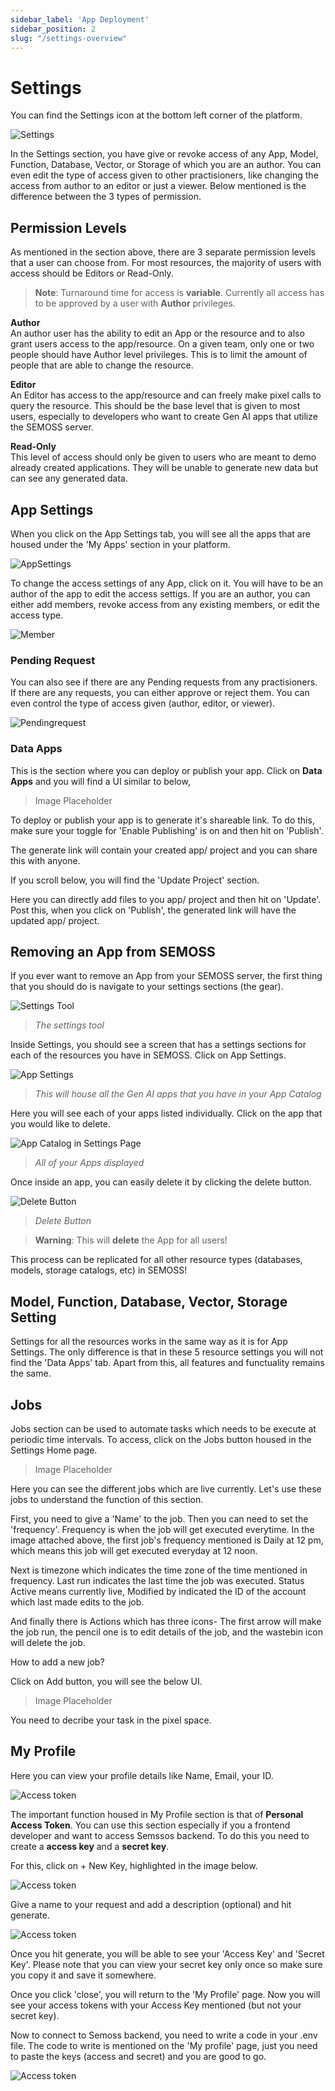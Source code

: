```yaml
---
sidebar_label: 'App Deployment'
sidebar_position: 2
slug: "/settings-overview"
---
```



# Settings
You can find the Settings icon at the bottom left corner of the platform.

![Settings](../../static/img/Settings.png)

In the Settings section, you have give or revoke access of any App, Model, Function, Database, Vector, or Storage of which you are an author. You can even edit the type of access given to other practisioners, like changing the access from author to an editor or just a viewer. Below mentioned is the difference between the 3 types of permission.

## Permission Levels

As mentioned in the section above, there are 3 separate permission levels that a user can choose from. For most resources, the majority of users with access should be Editors or Read-Only.

> **Note**:
> Turnaround time for access is **variable**. Currently all access has to be approved by a user with **Author** privileges.

**Author**  
An author user has the ability to edit an App or the resource and to also grant users access to the app/resource. On a given team, only one or two people should have Author level privileges. This is to limit the amount of people that are able to change the resource.

**Editor**  
An Editor has access to the app/resource and can freely make pixel calls to query the resource. This should be the base level that is given to most users, especially to developers who want to create Gen AI apps that utilize the SEMOSS server.

**Read-Only**  
This level of access should only be given to users who are meant to demo already created applications. They will be unable to generate new data but can see any generated data.

## App Settings

When you click on the App Settings tab, you will see all the apps that are housed under the 'My Apps' section in your platform.

![AppSettings](../../static/img/Applist.png)

To change the access settings of any App, click on it. You will have to be an author of the app to edit the access settigs. If you are an author, you can either add members, revoke access from any existing members, or edit the access type.

![Member](../../static/img/Members.png)

### Pending Request

You can also see if there are any Pending requests from any practisioners. If there are any requests, you can either approve or reject them. You can even control the type of access given (author, editor, or viewer).

![Pendingrequest](../../static/img/Pendingrequest.png)

### Data Apps

This is the section where you can deploy or publish your app. Click on **Data Apps** and you will find a UI similar to below,

> Image Placeholder

To deploy or publish your app is to generate it's shareable link. To do this, make sure your toggle for 'Enable Publishing' is on and then hit on 'Publish'.

The generate link will contain your created app/ project and you can share this with anyone.

If you scroll below, you will find the 'Update Project' section.

Here you can directly add files to you app/ project and then hit on 'Update'. Post this, when you click on 'Publish', the generated link will have the updated app/ project.


## Removing an App from SEMOSS

If you ever want to remove an App from your SEMOSS server, the first thing that you should do is navigate to your settings sections (the gear).

![Settings Tool](../../static/img/Navigating/CFG%20AI%20Walkthrough/Settings%20Tool%20icon.PNG)

> _The settings tool_

Inside Settings, you should see a screen that has a settings sections for each of the resources you have in SEMOSS. Click on App Settings.

![App Settings](../../static/img/Navigating/CFG%20AI%20Walkthrough/CfGAI%20Settings_2.PNG)

> _This will house all the Gen AI apps that you have in your App Catalog_

Here you will see each of your apps listed individually. Click on the app that you would like to delete.

![App Catalog in Settings Page](../../static/img/Navigating/Navigating3.PNG)

> _All of your Apps displayed_

Once inside an app, you can easily delete it by clicking the delete button.

![Delete Button](../../static/img/Navigating/Navigating4.png)

> _Delete Button_

> **Warning**:
> This will **delete** the App for all users!

This process can be replicated for all other resource types (databases, models, storage catalogs, etc) in SEMOSS!

<ReactPlayer controls url={RemovingApp} />

## Model, Function, Database, Vector, Storage Setting

Settings for all the resources works in the same way as it is for App Settings. The only difference is that in these 5 resource settings you will not find the 'Data Apps' tab. Apart from this, all features and functuality remains the same.

## Jobs

Jobs section can be used to automate tasks which needs to be execute at periodic time intervals. To access, click on the Jobs button housed in the Settings Home page.

> Image Placeholder

Here you can see the different jobs which are live currently. Let's use these jobs to understand the function of this section.

First, you need to give a 'Name' to the job. Then you can need to set the 'frequency'. Frequency is when the job will get executed everytime. In the image attached above, the first job's frequency mentioned is Daily at 12 pm, which means this job will get executed everyday at 12 noon.

Next is timezone which indicates the time zone of the time mentioned in frequency. Last run indicates the last time the job was executed. Status Active means currently live, Modified by indicated the ID of the account which last made edits to the job.

And finally there is Actions which has three icons- The first arrow will make the job run, the pencil one is to edit details of the job, and the wastebin icon will delete the job.

How to add a new job?

Click on Add button, you will see the below UI.

> Image Placeholder

You need to decribe your task in the pixel space. 



## My Profile

Here you can view your profile details like Name, Email, your ID.

![Access token](../../static/img/Settings/profileinfo.png)

The important function housed in My Profile section is that of **Personal Access Token**. You can use this section especially if you a frontend developer and want to access Semssos backend. To do this you need to create a **access key** and a **secret key**.

For this, click on + New Key, highlighted in the image below.

![Access token](../../static/img/Settings/personalaccesstoken.png)

Give a name to your request and add a description (optional) and hit generate.

![Access token](../../static/img/Settings/generatekey.png)

Once you hit generate, you will be able to see your 'Access Key' and 'Secret Key'. Please note that you can view your secret key only once so make sure you copy it and save it somewhere.

Once you click 'close', you will return to the 'My Profile' page. Now you will see your access tokens with your Access Key mentioned (but not your secret key).

Now to connect to Semoss backend, you need to write a code in your .env file. The code to write is mentioned on the 'My profile' page, just you need to paste the keys (access and secret) and you are good to go.

![Access token](../../static/img/Settings/codesample.png)

